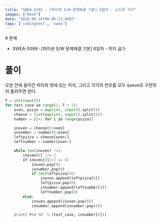 ```yaml
---
title: "SWEA-5102 : [파이썬 S/W 문제해결 기본] 6일차 - 노드의 거리"
images: ["None"]
date: "2020-08-16T06:06:15.000Z"
tags: ['codingtest', 'swea']
---
```


<TOCInline toc={props.toc} asDisclosure />
# 문제

-   SWEA-5099 : \[파이썬 S/W 문제해결 기본\] 6일차 - 피자 굽기

# 풀이

오븐 안에 들어간 피자와 밖에 있는 피자, 그리고 각각의 번호를 모두 queue로 구현하여 돌려주면 된다.

```python
T = int(input())
for test_case in range(1, T + 1):
    oven, pizza = map(int, input().split())
    cheese = list(map(int, input().split()))
    number = [i+1 for i in range(pizza)]

    inoven = cheese[0:oven]
    innumber = number[0:oven]
    leftpizza = cheese[oven:]
    leftnumber = number[oven:]

    while len(inoven) !=1:
        inoven[0] //= 2
        if inoven[0]//2 == 0:
            inoven.pop(0)
            innumber.pop(0)
            if len(leftpizza)>0:
                inoven.append(leftpizza[0])
                leftpizza.pop(0)
                innumber.append(leftnumber[0])
                leftnumber.pop(0)
        else:
            inoven.append(inoven.pop(0))
            innumber.append(innumber.pop(0))

    print('#%d %d' % (test_case, innumber[0])) 
```
